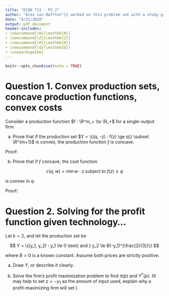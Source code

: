 ```yaml
---
title: "ECON 711 - PS 2"
author: "Alex von Hafften^[I worked on this problem set with a study group of Michael Nattinger, Andrew Smith, Tyler Welch, and Ryan Mather. I also discussed problems with Emily Case, Sarah Bass, and Danny Edgel.]"
date: "9/21/2020"
output: pdf_document
header-includes:
- \newcommand{\N}{\mathbb{N}}
- \newcommand{\Z}{\mathbb{Z}}
- \newcommand{\R}{\mathbb{R}}
- \newcommand{\Q}{\mathbb{Q}}
- \usepackage{bm}
---
```


```r
knitr::opts_chunk$set(echo = TRUE)
```

# Question 1. Convex production sets, concave production functions, convex costs

Consider a production function $f : \R^m_+ \to \R_+$ for a single-output firm.

(a) Prove that if the production set $Y = \{(q, -z) : f(z) \ge q\} \subset \R^{m+1}$ is convex, the production function $f$ is concave.

Proof: 

(b) Prove that if $f$ concave, the cost function

$$
c(q, w) = \min w \cdot z \text{ subject to } f(z) \ge q
$$

is convex in $q$.

Proof:

# Question 2. Solving for the profit function given technology...

Let $k=2$, and let the production set be

$$
Y = \{(y_1, y_2) : y_1 \le 0 \text{ and } y_2 \le B(-y_1)^{\frac{2}{3}}\}
$$

where $B > 0$ is a known constant.  Assume both prices are strictly positive.

(a) Draw $Y$, or describe it clearly.

(b) Solve the firm's profit maximization problem to find $\pi(p)$ and $Y^*(p)$. (It may help to set $z=-y_1$ as the amount of input used, explain why a profit-maximizing firm will set )